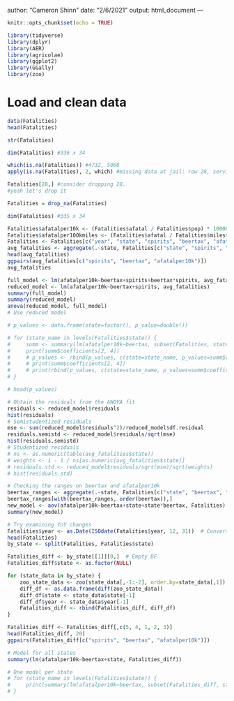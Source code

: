 author: "Cameron Shinn"
date: "2/6/2021"
output: html_document
---

```r
knitr::opts_chunk$set(echo = TRUE)
```

```r
library(tidyverse)
library(dplyr)
library(AER)
library(agricolae)
library(ggplot2)
library(GGally)
library(zoo)
```

# Load and clean data
```r
data(Fatalities)
head(Fatalities)

str(Fatalities)

dim(Fatalities) #336 x 34

which(is.na(Fatalities)) #4732, 5068
apply(is.na(Fatalities), 2, which) #missing data at jail: row 28, service: row 28

Fatalities[28,] #consider dropping 28.
#yeah let's drop it

Fatalities = drop_na(Fatalities)

dim(Fatalities) #335 x 34
```

```r
Fatalities$afatalper10k <- (Fatalities$afatal / Fatalities$pop) * 10000
Fatalities$afatalper100kmiles <- (Fatalities$afatal / Fatalities$milestot) * 100000
Fatalities <- Fatalities[c("year", "state", "spirits", "beertax", "afatalper10k")]
avg_fatalities <- aggregate(.~state, Fatalities[c("state", "spirits", "beertax", "afatalper10k")], mean)
head(avg_fatalities)
ggpairs(avg_fatalities[c("spirits", "beertax", "afatalper10k")])
avg_fatalities
```

```r
full_model <- lm(afatalper10k~beertax+spirits+beertax*spirits, avg_fatalities)
reduced_model <- lm(afatalper10k~beertax+spirits, avg_fatalities)
summary(full_model)
summary(reduced_model)
anova(reduced_model, full_model)
# Use reduced model
```

```r
# p_values <- data.frame(state=factor(), p_value=double())

# for (state_name in levels(Fatalities$state)) {
#     summ <- summary(lm(afatalper10k~beertax, subset(Fatalities, state == state_name)))
#     print(summ$coefficients[2, 4])
#     # p_values <- rbind(p_values, c(state=state_name, p_values=summ$coefficients[2, 4]))
#     # print(summ$coefficients[2, 4])
#     # print(rbind(p_values, c(state=state_name, p_values=summ$coefficients[2, 4])))
# }

# head(p_values)
```

```r
# Obtain the residuals from the ANOVA fit
residuals <- reduced_model$residuals
hist(residuals)
# Semistudentized residuals
mse <- sum(reduced_model$residuals^2)/reduced_model$df.residual
residuals.semistd <- reduced_model$residuals/sqrt(mse)
hist(residuals.semistd)
# Studentized residuals
# ns <- as.numeric(table(avg_fatalities$state))
# weights <- 1 - 1 / ns[as.numeric(avg_fatalities$state)]
# residuals.std <- reduced_model$residuals/sqrt(mse)/sqrt(weights)
# hist(residuals.std)
```

```r
# Checking the ranges on beertax and afatalper10k
beertax_ranges <- aggregate(.~state, Fatalities[c("state", "beertax", "afatalper10k")], function(x) max(x) - min(x))
beertax_ranges[with(beertax_ranges, order(beertax)),]
new_model <- aov(afatalper10k~beertax+state+state*beertax, Fatalities)
summary(new_model)
```

```r
# Try examining YoY changes
Fatalities$year <- as.Date(ISOdate(Fatalities$year, 12, 31))  # Convert year column to date type
head(Fatalities)
by_state <- split(Fatalities, Fatalities$state)

Fatalities_diff <- by_state[[1]][0,]  # Empty DF
Fatalities_diff$state <- as.factor(NULL)

for (state_data in by_state) {
    zoo_state_data <- zoo(state_data[,-1:-2], order.by=state_data[,1])
    diff_df <- as.data.frame(diff(zoo_state_data))
    diff_df$state <- state_data$state[-1]
    diff_df$year <- state_data$year[-1]
    Fatalities_diff <- rbind(Fatalities_diff, diff_df)
}

Fatalities_diff <- Fatalities_diff[,c(5, 4, 1, 2, 3)]
head(Fatalities_diff, 20)
ggpairs(Fatalities_diff[c("spirits", "beertax", "afatalper10k")])

# Model for all states
summary(lm(afatalper10k~beertax+state, Fatalities_diff))

# One model per state
# for (state_name in levels(Fatalities$state)) {
#     print(summary(lm(afatalper10k~beertax, subset(Fatalities_diff, state == state_name))))
# }
```
